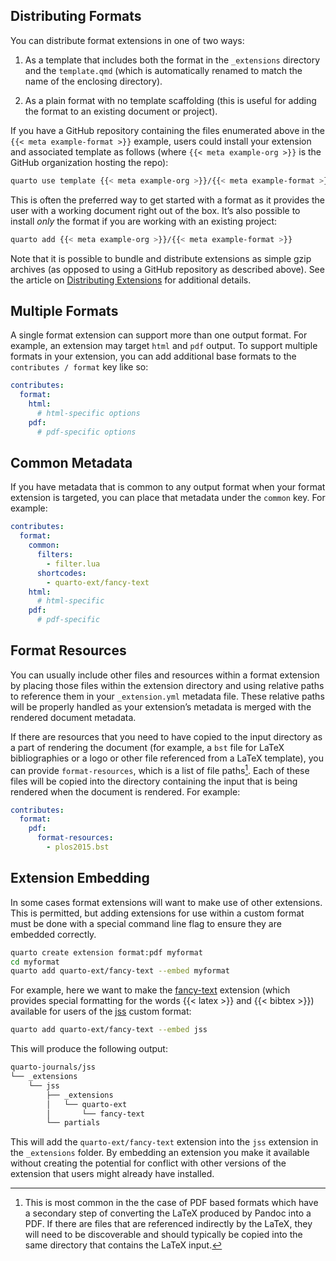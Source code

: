 ## Distributing Formats

You can distribute format extensions in one of two ways:

1.  As a template that includes both the format in the `_extensions` directory and the `template.qmd` (which is automatically renamed to match the name of the enclosing directory).

2.  As a plain format with no template scaffolding (this is useful for adding the format to an existing document or project).

If you have a GitHub repository containing the files enumerated above in the `{{< meta example-format >}}` example, users could install your extension and associated template as follows (where `{{< meta example-org >}}` is the GitHub organization hosting the repo):

``` .bash
quarto use template {{< meta example-org >}}/{{< meta example-format >}}
```

This is often the preferred way to get started with a format as it provides the user with a working document right out of the box. It's also possible to install *only* the format if you are working with an existing project:

``` .bash
quarto add {{< meta example-org >}}/{{< meta example-format >}}
```

Note that it is possible to bundle and distribute extensions as simple gzip archives (as opposed to using a GitHub repository as described above). See the article on [Distributing Extensions](/docs/extensions/distributing.qmd) for additional details.

## Multiple Formats

A single format extension can support more than one output format. For example, an extension may target `html` and `pdf` output. To support multiple formats in your extension, you can add additional base formats to the `contributes / format` key like so:

``` yaml
contributes:
  format:
    html:
      # html-specific options
    pdf:
      # pdf-specific options
```

## Common Metadata

If you have metadata that is common to any output format when your format extension is targeted, you can place that metadata under the `common` key. For example:

``` yaml
contributes:
  format:
    common:
      filters:
        - filter.lua
      shortcodes:
        - quarto-ext/fancy-text
    html:
      # html-specific
    pdf:
      # pdf-specific
```

## Format Resources

You can usually include other files and resources within a format extension by placing those files within the extension directory and using relative paths to reference them in your `_extension.yml` metadata file. These relative paths will be properly handled as your extension's metadata is merged with the rendered document metadata.

If there are resources that you need to have copied to the input directory as a part of rendering the document (for example, a `bst` file for LaTeX bibliographies or a logo or other file referenced from a LaTeX template), you can provide `format-resources`, which is a list of file paths[^_formats-common-1]. Each of these files will be copied into the directory containing the input that is being rendered when the document is rendered. For example:

``` yaml
contributes:
  format:
    pdf:
      format-resources:
        - plos2015.bst
```

## Extension Embedding

In some cases format extensions will want to make use of other extensions. This is permitted, but adding extensions for use within a custom format must be done with a special command line flag to ensure they are embedded correctly.

``` .bash
quarto create extension format:pdf myformat
cd myformat
quarto add quarto-ext/fancy-text --embed myformat
```

For example, here we want to make the [fancy-text](https://github.com/quarto-ext/fancy-text) extension (which provides special formatting for the words {{< latex >}} and {{< bibtex >}}) available for users of the [jss](https://github.com/quarto-journals/jss) custom format:

``` .bash
quarto add quarto-ext/fancy-text --embed jss
```

This will produce the following output:

``` .bash
quarto-journals/jss
└── _extensions
    └── jss
        ├── _extensions
        │   └── quarto-ext
        │       └── fancy-text
        └── partials
```

This will add the `quarto-ext/fancy-text` extension into the `jss` extension in the `_extensions` folder. By embedding an extension you make it available without creating the potential for conflict with other versions of the extension that users might already have installed.

[^_formats-common-1]: This is most common in the the case of PDF based formats which have a secondary step of converting the LaTeX produced by Pandoc into a PDF. If there are files that are referenced indirectly by the LaTeX, they will need to be discoverable and should typically be copied into the same directory that contains the LaTeX input.
